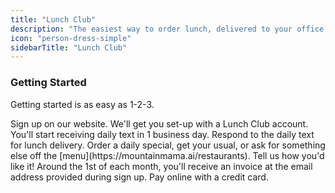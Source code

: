 ```yaml
---
title: "Lunch Club"
description: "The easiest way to order lunch, delivered to your office."
icon: "person-dress-simple"
sidebarTitle: "Lunch Club"
---
```


### Getting Started

Getting started is as easy as 1-2-3.

<Steps>
  <Step title="Sign Up">
    Sign up on our website. We'll get you set-up with a Lunch Club account. You'll start receiving daily text in 1 business day.
  </Step>

  <Step title="Order Lunch">
    Respond to the daily text for lunch delivery. Order a daily special, get your usual, or ask for something else off the [menu](https://mountainmama.ai/restaurants). Tell us how you'd like it!
  </Step>

  <Step title="Pay Online">
    Around the 1st of each month, you'll receive an invoice at the email address provided during sign up. Pay online with a credit card.
  </Step>
</Steps>